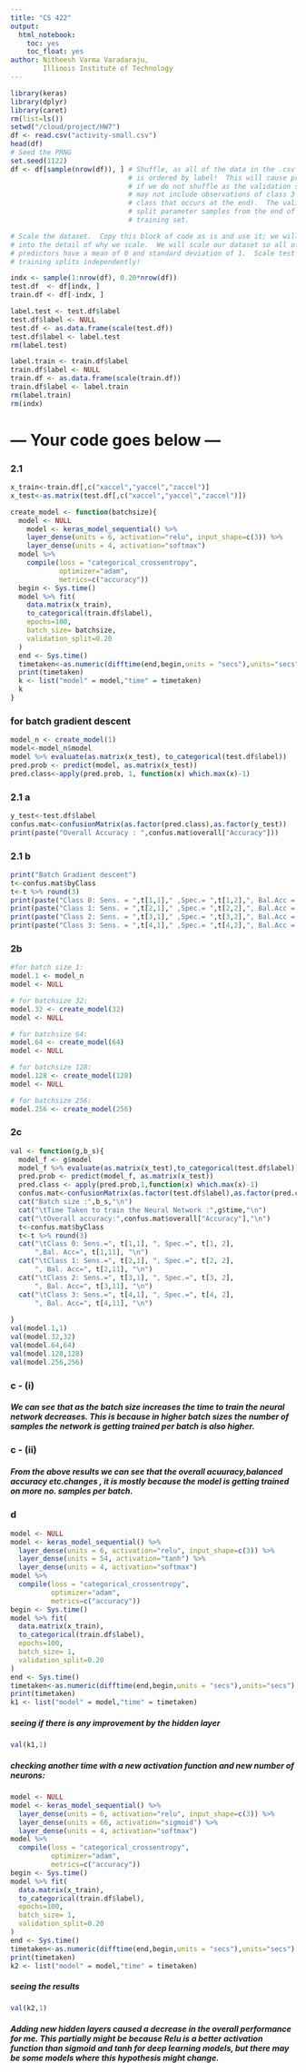 ```yaml
---
title: "CS 422"
output: 
  html_notebook:
    toc: yes
    toc_float: yes
author: Nitheesh Varma Varadaraju, 
        Illinois Institute of Technology
---
```


```r
library(keras)
library(dplyr)
library(caret)
rm(list=ls())
setwd("/cloud/project/HW7")
df <- read.csv("activity-small.csv")
head(df)
# Seed the PRNG
set.seed(1122)
df <- df[sample(nrow(df)), ] # Shuffle, as all of the data in the .csv file
                             # is ordered by label!  This will cause problems
                             # if we do not shuffle as the validation split
                             # may not include observations of class 3 (the
                             # class that occurs at the end).  The validation_
                             # split parameter samples from the end of the
                             # training set.

# Scale the dataset.  Copy this block of code as is and use it; we will get
# into the detail of why we scale.  We will scale our dataset so all of the
# predictors have a mean of 0 and standard deviation of 1.  Scale test and
# training splits independently!

indx <- sample(1:nrow(df), 0.20*nrow(df))
test.df  <- df[indx, ]
train.df <- df[-indx, ]

label.test <- test.df$label
test.df$label <- NULL
test.df <- as.data.frame(scale(test.df))
test.df$label <- label.test
rm(label.test)

label.train <- train.df$label
train.df$label <- NULL
train.df <- as.data.frame(scale(train.df))
train.df$label <- label.train
rm(label.train)
rm(indx)
```

# --- Your code goes below ---
### 2.1
```r
x_train<-train.df[,c("xaccel","yaccel","zaccel")]
x_test<-as.matrix(test.df[,c("xaccel","yaccel","zaccel")])

create_model <- function(batchsize){
  model <- NULL
    model <- keras_model_sequential() %>%
    layer_dense(units = 6, activation="relu", input_shape=c(3)) %>%
    layer_dense(units = 4, activation="softmax")
  model %>% 
    compile(loss = "categorical_crossentropy", 
            optimizer="adam", 
            metrics=c("accuracy"))
  begin <- Sys.time()
  model %>% fit(
    data.matrix(x_train),
    to_categorical(train.df$label),
    epochs=100,
    batch_size= batchsize,
    validation_split=0.20
  )
  end <- Sys.time()
  timetaken<-as.numeric(difftime(end,begin,units = "secs"),units="secs")
  print(timetaken)
  k <- list("model" = model,"time" = timetaken)
  k
}
```

### for batch gradient descent
```r
model_n <- create_model(1)
model<-model_n$model
model %>% evaluate(as.matrix(x_test), to_categorical(test.df$label))
pred.prob <- predict(model, as.matrix(x_test))
pred.class<-apply(pred.prob, 1, function(x) which.max(x)-1)
```

### 2.1 a
```r
y_test<-test.df$label
confus.mat<-confusionMatrix(as.factor(pred.class),as.factor(y_test))
print(paste("Overall Accuracy : ",confus.mat$overall["Accuracy"]))
```

### 2.1 b 
```r
print("Batch Gradient descent")
t<-confus.mat$byClass
t<-t %>% round(3)
print(paste("Class 0: Sens. = ",t[1,1]," ,Spec.= ",t[1,2],", Bal.Acc = ",t[1,11]))
print(paste("Class 1: Sens. = ",t[2,1]," ,Spec.= ",t[2,2],", Bal.Acc = ",t[2,11]))
print(paste("Class 2: Sens. = ",t[3,1]," ,Spec.= ",t[3,2],", Bal.Acc = ",t[3,11]))
print(paste("Class 3: Sens. = ",t[4,1]," ,Spec.= ",t[4,2],", Bal.Acc = ",t[4,11]))
```

### 2b
```r
#for batch size 1:
model.1 <- model_n
model <- NULL

# for batchsize 32:
model.32 <- create_model(32)
model <- NULL

# for batchsize 64:
model.64 <- create_model(64)
model <- NULL

# for batchsize 128:
model.128 <- create_model(128)
model <- NULL

# for batchsize 256:
model.256 <- create_model(256)

```
### 2c
```r
val <- function(g,b_s){
  model_f <- g$model
  model_f %>% evaluate(as.matrix(x_test),to_categorical(test.df$label))
  pred.prob <- predict(model_f, as.matrix(x_test))
  pred.class <- apply(pred.prob,1,function(x) which.max(x)-1)
  confus.mat<-confusionMatrix(as.factor(test.df$label),as.factor(pred.class))
  cat("Batch size :",b_s,"\n")
  cat("\tTime Taken to train the Neural Network :",g$time,"\n")
  cat("\tOverall accuracy:",confus.mat$overall["Accuracy"],"\n")
  t<-confus.mat$byClass
  t<-t %>% round(3)
  cat("\tClass 0: Sens.=", t[1,1], ", Spec.=", t[1, 2],
      ",Bal. Acc=", t[1,11], "\n")
  cat("\tClass 1: Sens.=", t[2,1], ", Spec.=", t[2, 2],
      ", Bal. Acc=", t[2,11], "\n")
  cat("\tClass 2: Sens.=", t[3,1], ", Spec.=", t[3, 2],
      ", Bal. Acc=", t[3,11], "\n")
  cat("\tClass 3: Sens.=", t[4,1], ", Spec.=", t[4, 2],
      ", Bal. Acc=", t[4,11], "\n")
  
}
val(model.1,1)
val(model.32,32)
val(model.64,64)
val(model.128,128)
val(model.256,256)
```
### c - (i)
##### We can see that as the batch size increases the time to train the neural network decreases. This is because in higher batch sizes the number of samples the network is getting trained per batch is also higher. 

### c - (ii)
##### From the above results we can see that the overall acuuracy,balanced accuracy etc.changes , it is mostly because the model is getting trained on more no. samples per batch.

### d
```r
model <- NULL
model <- keras_model_sequential() %>%
  layer_dense(units = 6, activation="relu", input_shape=c(3)) %>%
  layer_dense(units = 54, activation="tanh") %>%
  layer_dense(units = 4, activation="softmax")
model %>% 
  compile(loss = "categorical_crossentropy", 
          optimizer="adam", 
          metrics=c("accuracy"))
begin <- Sys.time()
model %>% fit(
  data.matrix(x_train),
  to_categorical(train.df$label),
  epochs=100,
  batch_size= 1,
  validation_split=0.20
)
end <- Sys.time()
timetaken<-as.numeric(difftime(end,begin,units = "secs"),units="secs")
print(timetaken)
k1 <- list("model" = model,"time" = timetaken)
```
##### seeing if there is any improvement by the hidden layer 
```r
val(k1,1)
```
##### checking another time with a new activation function and new number of neurons:
```r
model <- NULL
model <- keras_model_sequential() %>%
  layer_dense(units = 6, activation="relu", input_shape=c(3)) %>%
  layer_dense(units = 66, activation="sigmoid") %>%
  layer_dense(units = 4, activation="softmax")
model %>% 
  compile(loss = "categorical_crossentropy", 
          optimizer="adam", 
          metrics=c("accuracy"))
begin <- Sys.time()
model %>% fit(
  data.matrix(x_train),
  to_categorical(train.df$label),
  epochs=100,
  batch_size= 1,
  validation_split=0.20
)
end <- Sys.time()
timetaken<-as.numeric(difftime(end,begin,units = "secs"),units="secs")
print(timetaken)
k2 <- list("model" = model,"time" = timetaken)
```
##### seeing the results
```r
val(k2,1)
```

##### Adding new hidden layers caused a decrease in the overall performance for me. This partially might be because Relu is a better activation function than sigmoid and tanh for deep learning models, but there may be some models where this hypothesis might change.